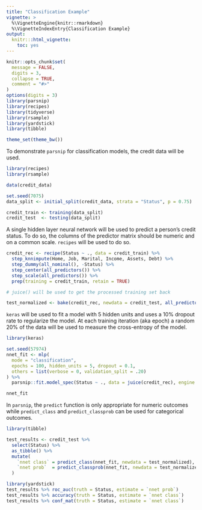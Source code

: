```yaml
---
title: "Classification Example"
vignette: >
  %\VignetteEngine{knitr::rmarkdown}
  %\VignetteIndexEntry{Classification Example}
output:
  knitr:::html_vignette:
    toc: yes
---
```

  
```r
knitr::opts_chunk$set(
  message = FALSE,
  digits = 3,
  collapse = TRUE,
  comment = "#>"
)
options(digits = 3)
library(parsnip)
library(recipes)
library(tidyverse)
library(rsample)
library(yardstick)
library(tibble)

theme_set(theme_bw())
```

To demonstrate `parsnip` for classification models, the credit data will be used. 

```r
library(recipes)
library(rsample)

data(credit_data)

set.seed(7075)
data_split <- initial_split(credit_data, strata = "Status", p = 0.75)

credit_train <- training(data_split)
credit_test  <- testing(data_split)
```

A single hidden layer neural network will be used to predict a person's credit status. To do so, the columns of the predictor matrix should be numeric and on a common scale. `recipes` will be used to do so.  

```r
credit_rec <- recipe(Status ~ ., data = credit_train) %>%
  step_knnimpute(Home, Job, Marital, Income, Assets, Debt) %>%
  step_dummy(all_nominal(), -Status) %>%
  step_center(all_predictors()) %>%
  step_scale(all_predictors()) %>%
  prep(training = credit_train, retain = TRUE)

# juice() will be used to get the processed training set back

test_normalized <- bake(credit_rec, newdata = credit_test, all_predictors())
```

`keras` will be used to fit a model with 5 hidden units and uses a 10% dropout rate to regularize the model. At each training iteration (aka epoch) a random 20% of the data will be used to measure the cross-entropy of the model. 

```r
library(keras)

set.seed(57974)
nnet_fit <- mlp(
  mode = "classification", 
  epochs = 100, hidden_units = 5, dropout = 0.1, 
  others = list(verbose = 0, validation_split = .20)
) %>%
  parsnip::fit.model_spec(Status ~ ., data = juice(credit_rec), engine = "keras")

nnet_fit
```

In `parsnip`, the `predict` function is only appropriate for numeric outcomes while `predict_class` and `predict_classprob` can be used for categorical outcomes.  


```r
library(tibble)

test_results <- credit_test %>%
  select(Status) %>%
  as_tibble() %>%
  mutate(
    `nnet class` = predict_class(nnet_fit, newdata = test_normalized),
    `nnet prob`  = predict_classprob(nnet_fit, newdata = test_normalized) %>% pull(good)
  )

library(yardstick)
test_results %>% roc_auc(truth = Status, estimate = `nnet prob`)
test_results %>% accuracy(truth = Status, estimate = `nnet class`)
test_results %>% conf_mat(truth = Status, estimate = `nnet class`)
```